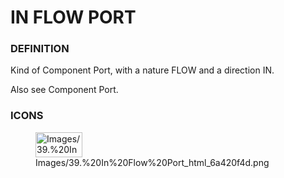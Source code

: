             
= IN FLOW PORT =
 
=== DEFINITION ===
 
Kind of Component Port, with a nature FLOW and a direction IN.

 
Also see Component Port.

 
=== ICONS ===
 
[[Image:Images/39.%20In%20Flow%20Port_html_6a420f4d.png|75x40px]]

 
<br>

   